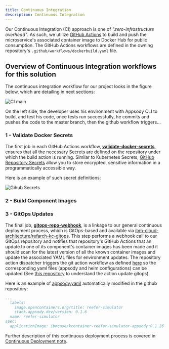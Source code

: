 ```yaml
---
title: Continuous Integration
description: Continuous Integration
---
```


Our Continuous Integration (CI) approach is one of _"zero-infrastructure overhead"_. As such, we utilize [GitHub Actions](https://github.com/features/actions) to build and push the microservice's associated container image to Docker Hub for public consumption.  The GitHub Actions workflows are defined in the owning repository's `.github/workflows/dockerbuild.yaml` file.

## Overview of Continuous Integration workflows for this solution

The continuous integration workflow for our project looks in the figure below, which are detailing in next sections:

![CI main](./images/ci-main.png)

On the left side, the developer uses his environment with Appsody CLI to build, and test his code, once tests run successfully, he commits and pushes the code to the master branch, then the github workflow triggers...

### 1 - Validate Docker Secrets

The first job in each GitHub Actions workflow, **[validate-docker-secrets](https://github.com/ibm-cloud-architecture/refarch-reefer-ml/blob/df754fa54f4a41b85e93a8f059977bdaccd67ddc/.github/workflows/dockerbuild.yaml#L18-L52)**, ensures that all the necessary Secrets are defined on the repository under which the build action is running. Similar to Kubernetes Secrets, [GitHub Repository Secrets](https://help.github.com/en/actions/automating-your-workflow-with-github-actions/creating-and-using-encrypted-secrets) allow you to store encrypted, sensitive information in a programmatically accessible way.

Here is an example of such secret definitions:

![Gihub Secrets](./images/github-secrets.png)

### 2 - Build Component Images


### 3 - GitOps Updates

The final job, **[gitops-repo-webhook](https://github.com/ibm-cloud-architecture/refarch-kc-container-ms/blob/f79821a3f6eeaa5b52048ef2a2aa32bdc5f58dd5/.github/workflows/dockerbuild.yaml#L96-L104)**, is a linkage to our general continuous deployment process, which is GitOps-based and available via [ibm-cloud-architecture/refarch-kc-gitops](https://github.com/ibm-cloud-architecture/refarch-kc-gitops). This step performs a webhook call to our GitOps repository and notifies that repository's GitHub Actions that an update to one of its component's container images has been made and it should scan for the latest version of all the known container images and update the associated YAML files for environment updates. The repository action dispatcher triggers the git action workflow as defined [here](https://github.com/ibm-cloud-architecture/refarch-kc-gitops/blob/master/.github/workflows/update-gitops-deployments-(eda-integration).yaml) so the corresponding yaml files (appsody and helm configurations) can be updated (See [this repository](https://github.com/ibm-cloud-architecture/actions-update-gitops) to understand the action update gitops).

Here is an example of [appsody.yaml](https://github.com/ibm-cloud-architecture/refarch-kc-gitops/blob/eda-integration/gse-eda-demos.us-east.containers.appdomain.cloud/reefersimulator/appsody/app-deploy.yaml) automatically modified in the github repository:

```yaml
...
  labels:
    image.opencontainers.org/title: reefer-simulator
    stack.appsody.dev/version: 0.1.6
  name: reefer-simulator
spec:
  applicationImage: ibmcase/kcontainer-reefer-simulator-appsody:0.1.26
```

Further description of this continuous deployment process is covered in [Continuous Deployment note](cd.md).
